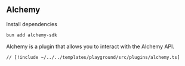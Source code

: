 ## Alchemy

Install dependencies

```bash
bun add alchemy-sdk
```

Alchemy is a plugin that allows you to interact with the Alchemy API.

```tsx [src/plugins/alchemy.ts]
// [!include ~/../../templates/playground/src/plugins/alchemy.ts]
```
